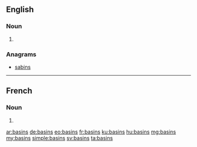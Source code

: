 ==English==

===Noun===
{{head|en|plural}}

# {{plural of|basin|lang=en}}

===Anagrams===
* [[sabins#English|sabins]]

----

==French==

===Noun===
{{head|fr|plural}}

# {{plural of|basin|lang=fr}}

[[ar:basins]]
[[de:basins]]
[[eo:basins]]
[[fr:basins]]
[[ku:basins]]
[[hu:basins]]
[[mg:basins]]
[[my:basins]]
[[simple:basins]]
[[sv:basins]]
[[ta:basins]]